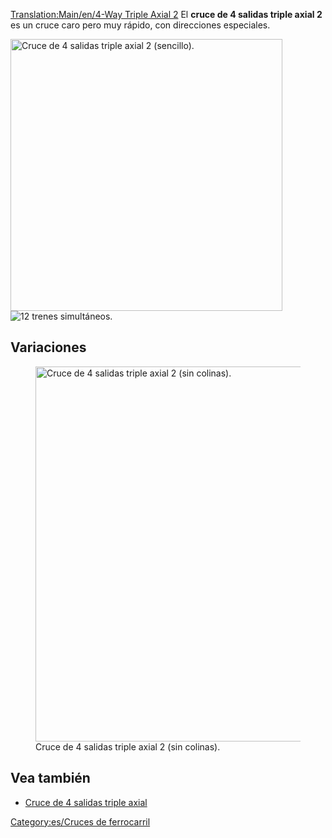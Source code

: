 [[Translation:Main/en/4-Way Triple Axial 2]]{{es/Menú de Cruces}}
El '''cruce de 4 salidas triple axial 2''' es un cruce caro pero muy rápido, con direcciones especiales.

[[File:en/Tripleaxialv2.png|none|thumb|435px|Cruce de 4 salidas triple axial 2 (sencillo).]]
[[File:en/4wta2.gif|right|thumb|12 trenes simultáneos.]]

{{es/Criterios sobre cruces|Caro|3|1|1|1|1|0|1|1|0|0|1|||
*Maneja un número muy grande de los trenes a la vez.
*Utiliza direcciones especiales: "Arriba frente abajo" y "izquierda frente derecha". 
*Se necesita poco espacio (15x11).
*Ninguna o muy pocas esquinas (ver la versión mejorada para alta velocidad).
*No hay bloqueos ni interferencias.
*No hay ni fusiones (entradas) ni divisiones (salidas) en las vías.
*Se pueden controlar vías sencillas o vías dobles. Por este motivo no se usan fusiones o divisiones. Hágalo conforme usted desee.
}}

==Variaciones==
[[File:en/Tripleaxialv22.png|none|thumb|600px|Cruce de 4 salidas triple axial 2 (sin colinas).]]

{{es/Criterios sobre cruces|Caro|3|1|1|0|1|0|1|1|0|0|1|||
*Maneja un número muy grande de los trenes a la vez.
*Utiliza direcciones especiales: "Arriba frente abajo" y "izquierda frente derecha". 
*Ninguna o muy pocas esquinas (ver la versión mejorada para alta velocidad).
*No se necesitan colinas (para la alta velocidad extrema). 
*No hay bloqueos ni interferencias.
*No hay ni fusiones (entradas) ni divisiones (salidas) en las vías.
*Se pueden controlar vías sencillas o vías dobles. Por este motivo no se usan fusiones o divisiones. Hágalo conforme usted desee.
*Cada vía está a un nivel de altura distinto en la entrada o en la salida del cruce. 
}}

==Vea también==
* [[Main/es/Cruce de 4 salidas triple axial|Cruce de 4 salidas triple axial]]

[[Category:es/Cruces de ferrocarril]]